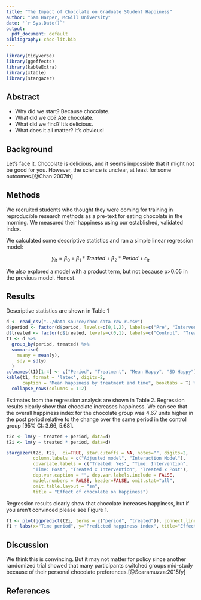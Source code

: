 ```yaml
---
title: "The Impact of Chocolate on Graduate Student Happiness"
author: "Sam Harper, McGill University"
date: '`r Sys.Date()`'
output:
  pdf_document: default
bibliography: choc-lit.bib
---
```

```r
library(tidyverse)
library(ggeffects)
library(kableExtra)
library(xtable)
library(stargazer)
```

## Abstract
- Why did we start? Because chocolate.
- What did we do? Ate chocolate.
- What did we find? It’s delicious.
- What does it all matter? It's obvious!


## Background

Let’s face it. Chocolate is delicious, and it seems impossible that it might not be good for you. However, the science is unclear, at least for some outcomes.[@Chan:2007th]

## Methods

We recruited students who thought they were coming for training in reproducible research methods as a pre-text for eating chocolate in the morning. We measured their happiness using our established, validated index. 

We calculated some descriptive statistics and ran a simple linear regression model:

$$
y_{it}=\beta_{0} + \beta_{1}*Treated + \beta_{2}*Period + \epsilon_{it}
$$

We also explored a model with a product term, but not because p>0.05 in the previous model. Honest.

## Results

Descriptive statistics are shown in Table 1

```r
d <- read_csv("../data-source/choc-data-raw-r.csv")
d$period <- factor(d$period, levels=c(0,1,2), labels=c("Pre", "Intervention", "Post"))
d$treated <- factor(d$treated, levels=c(0,1), labels=c("Control", "Treated"))
t1 <- d %>%
  group_by(period, treated) %>%
  summarise(
    meany = mean(y),
    sdy = sd(y)
  )
colnames(t1)[1:4] <- c("Period", "Treatment", "Mean Happy", "SD Happy")
kable(t1, format = 'latex', digits=2, 
      caption = "Mean happiness by treatment and time", booktabs = T) %>%
  collapse_rows(columns = 1:2)
```

Estimates from the regression analysis are shown in Table 2. Regression results clearly show that chocolate increases happiness.  We can see that the overall happiness index for the chocolate group was 4.67 units higher in the post period relative to the change over the same period in the control group [95% CI: 3.66, 5.68].

```r
t2c <- lm(y ~ treated + period, data=d)
t2i <- lm(y ~ treated * period, data=d)

stargazer(t2c, t2i,  ci=TRUE, star.cutoffs = NA, notes="", digits=2,
          column.labels = c("Adjusted model", "Interaction Model"),
          covariate.labels = c("Treated: Yes", "Time: Intervention",
          "Time: Post", "Treated x Intervention", "Treated x Post"), 
          dep.var.caption = "", dep.var.labels.include = FALSE, 
          model.numbers = FALSE, header=FALSE, omit.stat="all",
          omit.table.layout = "sn",
          title = "Effect of chocolate on happiness")
```

Regression results clearly show that chocolate increases happiness, but if you aren’t convinced please see Figure 1.

```r
f1 <- plot(ggpredict(t2i, terms = c("period", "treated")), connect.lines = TRUE)
f1 + labs(x="Time period", y="Predicted happiness index", title="Effect of chocolate on happiness", colour="Treatment\ngroup")
```

## Discussion

We think this is convincing. But it may not matter for policy since another randomized trial showed that many participants switched groups mid-study because of their personal chocolate preferences.[@Scaramuzza:2015fy]

## References
